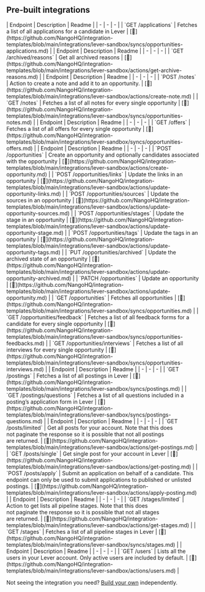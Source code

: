 
## Pre-built integrations

<AccordionGroup>


<Accordion title="Applications">
| Endpoint | Description | Readme |
| - | - | - |
| `GET /applications` | Fetches a list of all applications for a candidate in Lever | [🔗](https://github.com/NangoHQ/integration-templates/blob/main/integrations/lever-sandbox/syncs/opportunities-applications.md) |
</Accordion>


<Accordion title="Archived">
| Endpoint | Description | Readme |
| - | - | - |
| `GET /archived/reasons` | Get all archived reasons | [🔗](https://github.com/NangoHQ/integration-templates/blob/main/integrations/lever-sandbox/actions/get-archive-reasons.md) |
</Accordion>


<Accordion title="Notes">
| Endpoint | Description | Readme |
| - | - | - |
| `POST /notes` | Action to create a note and add it to an opportunity. | [🔗](https://github.com/NangoHQ/integration-templates/blob/main/integrations/lever-sandbox/actions/create-note.md) |
| `GET /notes` | Fetches a list of all notes for every single opportunity | [🔗](https://github.com/NangoHQ/integration-templates/blob/main/integrations/lever-sandbox/syncs/opportunities-notes.md) |
</Accordion>


<Accordion title="Offers">
| Endpoint | Description | Readme |
| - | - | - |
| `GET /offers` | Fetches a list of all offers for every single opportunity | [🔗](https://github.com/NangoHQ/integration-templates/blob/main/integrations/lever-sandbox/syncs/opportunities-offers.md) |
</Accordion>


<Accordion title="Opportunities">
| Endpoint | Description | Readme |
| - | - | - |
| `POST /opportunities` | Create an opportunity and optionally candidates associated with the opportunity | [🔗](https://github.com/NangoHQ/integration-templates/blob/main/integrations/lever-sandbox/actions/create-opportunity.md) |
| `POST /opportunities/links` | Update the links in an opportunity | [🔗](https://github.com/NangoHQ/integration-templates/blob/main/integrations/lever-sandbox/actions/update-opportunity-links.md) |
| `POST /opportunities/sources` | Update the sources in an opportunity | [🔗](https://github.com/NangoHQ/integration-templates/blob/main/integrations/lever-sandbox/actions/update-opportunity-sources.md) |
| `POST /opportunities/stages` | Update the stage in an opportunity | [🔗](https://github.com/NangoHQ/integration-templates/blob/main/integrations/lever-sandbox/actions/update-opportunity-stage.md) |
| `POST /opportunities/tags` | Update the tags in an opportunity | [🔗](https://github.com/NangoHQ/integration-templates/blob/main/integrations/lever-sandbox/actions/update-opportunity-tags.md) |
| `PUT /opportunities/archived` | Update the archived state of an opportunity | [🔗](https://github.com/NangoHQ/integration-templates/blob/main/integrations/lever-sandbox/actions/update-opportunity-archived.md) |
| `PATCH /opportunities` | Update an opportunity | [🔗](https://github.com/NangoHQ/integration-templates/blob/main/integrations/lever-sandbox/actions/update-opportunity.md) |
| `GET /opportunities` | Fetches all opportunities | [🔗](https://github.com/NangoHQ/integration-templates/blob/main/integrations/lever-sandbox/syncs/opportunities.md) |
| `GET /opportunities/feedback` | Fetches a list of all feedback forms for a candidate for every single opportunity | [🔗](https://github.com/NangoHQ/integration-templates/blob/main/integrations/lever-sandbox/syncs/opportunities-feedbacks.md) |
| `GET /opportunities/interviews` | Fetches a list of all interviews for every single opportunity | [🔗](https://github.com/NangoHQ/integration-templates/blob/main/integrations/lever-sandbox/syncs/opportunities-interviews.md) |
</Accordion>


<Accordion title="Postings">
| Endpoint | Description | Readme |
| - | - | - |
| `GET /postings` | Fetches a list of all postings in Lever | [🔗](https://github.com/NangoHQ/integration-templates/blob/main/integrations/lever-sandbox/syncs/postings.md) |
| `GET /postings/questions` | Fetches a list of all questions included in a posting’s application form in Lever | [🔗](https://github.com/NangoHQ/integration-templates/blob/main/integrations/lever-sandbox/syncs/postings-questions.md) |
</Accordion>


<Accordion title="Posts">
| Endpoint | Description | Readme |
| - | - | - |
| `GET /posts/limited` | Get all posts for your account. Note that this does<br />not paginate the response so it is possible that not all postings <br />are returned. | [🔗](https://github.com/NangoHQ/integration-templates/blob/main/integrations/lever-sandbox/actions/get-postings.md) |
| `GET /posts/single` | Get single post for your account in Lever | [🔗](https://github.com/NangoHQ/integration-templates/blob/main/integrations/lever-sandbox/actions/get-posting.md) |
| `POST /posts/apply` | Submit an application on behalf of a candidate. This endpoint can only be used to submit applications to published or unlisted postings. | [🔗](https://github.com/NangoHQ/integration-templates/blob/main/integrations/lever-sandbox/actions/apply-posting.md) |
</Accordion>


<Accordion title="Stages">
| Endpoint | Description | Readme |
| - | - | - |
| `GET /stages/limited` | Action to get lists all pipeline stages. Note that this does <br />not paginate the response so it is possible that not all stages <br />are returned. | [🔗](https://github.com/NangoHQ/integration-templates/blob/main/integrations/lever-sandbox/actions/get-stages.md) |
| `GET /stages` | Fetches a list of all pipeline stages in Lever | [🔗](https://github.com/NangoHQ/integration-templates/blob/main/integrations/lever-sandbox/syncs/stages.md) |
</Accordion>


<Accordion title="Users">
| Endpoint | Description | Readme |
| - | - | - |
| `GET /users` | Lists all the users in your Lever account. Only active users are included by default. | [🔗](https://github.com/NangoHQ/integration-templates/blob/main/integrations/lever-sandbox/actions/users.md) |
</Accordion>

</AccordionGroup>

<Tip>Not seeing the integration you need? [Build your own](https://docs.nango.dev/guides/custom-integrations/overview) independently.</Tip>
